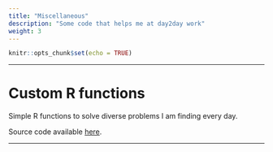 ```yaml
---
title: "Miscellaneous"
description: "Some code that helps me at day2day work"
weight: 3
---
```


```r
knitr::opts_chunk$set(echo = TRUE)
```

---

# Custom R functions

<p align='justify'>Simple R functions to solve diverse problems I am finding every day.</p>

<p align='justify'>Source code available [here](https://github.com/amitjavilaventura/custom-R-functions).</p>

---




